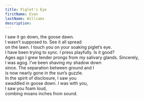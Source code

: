 ```yaml
---
title: Piglet's Eye
firstName: Evan
lastName: Williams
description:
---
```


I saw it go down, the goose dawn.\
I wasn’t supposed to. See it all spread\
on the lawn. I touch you on your soaking piglet’s eye.\
I have been trying to sync. I press playfully. Is it good?\
Ages ago I grew tender prongs from my salivary glands. Sincerely,\
I was agog. I’ve been shaving my shadow down\
since. The separation between ground and I\
is now nearly gone in the sun’s guzzle.\
In the spirit of disclosure, I saw you\
swaddled in goose down. I was with you,\
I saw you foam loud,\
combing moans inches from sound.
